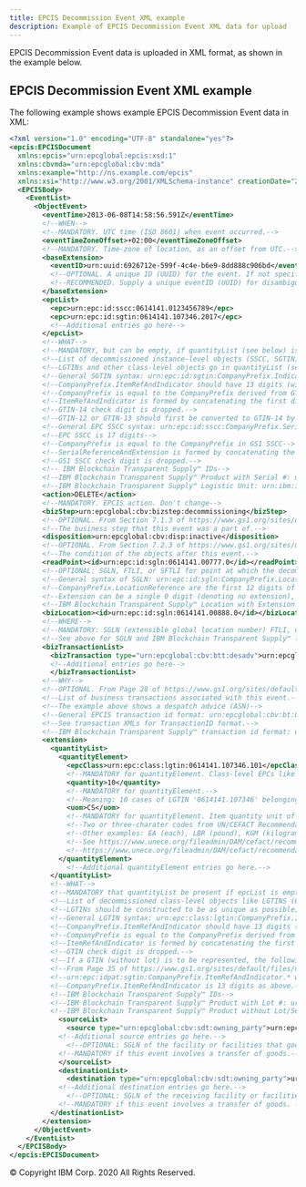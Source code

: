 ```yaml
---
title: EPCIS Decommission Event XML example
description: Example of EPCIS Decommission Event XML data for upload
---
```


<PageDescription>

EPCIS Decommission Event data is uploaded in XML format, as shown in the
example below.

</PageDescription>

## EPCIS Decommission Event XML example

The following example shows example EPCIS Decommission Event data in XML:

```xml
<?xml version="1.0" encoding="UTF-8" standalone="yes"?>
<epcis:EPCISDocument
  xmlns:epcis="urn:epcglobal:epcis:xsd:1"
  xmlns:cbvmda="urn:epcglobal:cbv:mda"
  xmlns:example="http://ns.example.com/epcis"
  xmlns:xsi="http://www.w3.org/2001/XMLSchema-instance" creationDate="2005-07-11T11:30:47.0Z" schemaVersion="1.2">
  <EPCISBody>
    <EventList>
      <ObjectEvent>
        <eventTime>2013-06-08T14:58:56.591Z</eventTime>
        <!--WHEN-->
        <!--MANDATORY. UTC time (ISO 8601) when event occurred.-->
        <eventTimeZoneOffset>+02:00</eventTimeZoneOffset>
        <!--MANDATORY. Time-zone of location, as an offset from UTC.-->
        <baseExtension>
          <eventID>urn:uuid:6926712e-599f-4c4e-b6e9-8dd888c906bd</eventID>
          <!--OPTIONAL. A unique ID (UUID) for the event. If not specified, the system generates an event ID.-->
          <!--RECOMMENDED. Supply a unique eventID (UUID) for disambiguation.-->
        </baseExtension>
        <epcList>
          <epc>urn:epc:id:sscc:0614141.0123456789</epc>
          <epc>urn:epc:id:sgtin:0614141.107346.2017</epc>
          <!--Additional entries go here-->
        </epcList>
        <!--WHAT-->
        <!--MANDATORY, but can be empty, if quantityList (see below) is present-->
        <!--List of decommissioned instance-level objects (SSCC, SGTIN).-->
        <!--LGTINs and other class-level objects go in quantityList (see below)-->
        <!--General SGTIN syntax: urn:epc:id:sgtin:CompanyPrefix.IndicatorDigitAndItemRef.SerialNumber-->
        <!--CompanyPrefix.ItemRefAndIndicator should have 13 digits (without counting dots).-->
        <!--CompanyPrefix is equal to the CompanyPrefix derived from GTIN-14.-->
        <!--ItemRefAndIndicator is formed by concatenating the first digit (Indicator) from GTIN-14 with ItemRef digits from GTIN-14.-->
        <!--GTIN-14 check digit is dropped.-->
        <!--GTIN-12 or GTIN-13 should first be converted to GTIN-14 by adding leading 0s before above conversion.-->
        <!--General EPC SSCC syntax: urn:epc:id:sscc:CompanyPrefix.SerialRefAndExtension-->
        <!--EPC SSCC is 17 digits-->
        <!--CompanyPrefix is equal to the CompanyPrefix in GS1 SSCC-->
        <!--SerialReferenceAndExtension is formed by concatenating the first digit (Extension) from GS1 SSCC with SerialRef digits from GS1 SSCC.-->
        <!--GS1 SSCC check digit is dropped.-->
        <!-- IBM Blockchain Transparent Supply™ IDs-->
        <!--IBM Blockchain Transparent Supply™ Product with Serial #: urn:ibm:ift:product:serial:obj:<Company Prefix>.<Item Reference>.<Serial Number>-->
        <!--IBM Blockchain Transparent Supply™ Logistic Unit: urn:ibm:ift:lpn:obj:<Company Prefix>.<Serial Reference>-->
        <action>DELETE</action>
        <!--MANDATORY. EPCIS action. Don't change-->
        <bizStep>urn:epcglobal:cbv:bizstep:decommissioning</bizStep>
        <!--OPTIONAL. From Section 7.1.3 of https://www.gs1.org/sites/default/files/docs/epc/CBV-Standard-1-2-r-2016-09-29.pdf-->
        <!--The business step that this event was a part of.-->
        <disposition>urn:epcglobal:cbv:disp:inactive</disposition>
        <!--OPTIONAL. From Section 7.2.3 of https://www.gs1.org/sites/default/files/docs/epc/CBV-Standard-1-2-r-2016-09-29.pdf-->
        <!--The condition of the objects after this event.-->
        <readPoint><id>urn:epc:id:sgln:0614141.00777.0</id></readPoint>
        <!--OPTIONAL: SGLN, FTLI, or SFTLI for point at which the decommissioning occurred. Used if multiple facilities GLNs (look below for the Mandatory GLN).-->
        <!--General syntax of SGLN: urn:epc:id:sgln:CompanyPrefix.LocationReference.Extension-->
        <!--CompanyPrefix.LocationReference are the first 12 digits of GLN (13th check digit is not included).-->
        <!--Extension can be a single 0 digit (denoting no extension), or can be any number of digits without leading zeros-->
        <!--IBM Blockchain Transparent Supply™ Location with Extension ID: urn:ibm:ift:location:extension:loc:<Company Prefix>.<Location Reference>.<Extension>-->
        <bizLocation><id>urn:epc:id:sgln:0614141.00888.0</id></bizLocation>
        <!--WHERE-->
        <!--MANDATORY: SGLN (extensible global location number) FTLI, or SFTLI for the business location where the event occurred.-->
        <!--See above for SGLN and IBM Blockchain Transparent Supply™ location formats-->
        <bizTransactionList>
          <bizTransaction type="urn:epcglobal:cbv:btt:desadv">urn:epcglobal:cbv:bt:5412345000037:PO3352-DA349875</bizTransaction>
          <!--Additional entries go here-->
	      </bizTransactionList>
        <!--WHY-->
        <!--OPTIONAL. From Page 28 of https://www.gs1.org/sites/default/files/docs/epc/CBV-Standard-1-2-1-r-2017-05-05.pdf -->
        <!--List of business transactions associated with this event.-->
        <!--The example above shows a despatch advice (ASN)-->
        <!--General EPCIS transaction id format: urn:epcglobal:cbv:bt:GLN:TransactionID-->
        <!--See transaction XMLs for TransactionID format.-->
        <!--IBM Blockchain Transparent Supply™ transaction id format: urn:ibm:ift:bt:<Company Prefix>.<Location Reference>.<Transaction Id>-->
        <extension>
          <quantityList>
            <quantityElement>
              <epcClass>urn:epc:class:lgtin:0614141.107346.101</epcClass>
              <!--MANDATORY for quantityElement. Class-level EPCs like LGTINs. See note below for description.-->
              <quantity>10</quantity>
              <!--MANDATORY for quantityElement.-->
              <!--Meaning: 10 cases of LGTIN '0614141.107346' belonging to lot '101'-->
              <uom>CS</uom>
              <!--MANDATORY for quantityElement. Item quantity unit of measurement. "CS" = Case.-->
              <!--Two or three-charater codes from UN/CEFACT Recommendation 20.-->
              <!--Other examples: EA (each), LBR (pound), KGM (kilogram).-->
              <!--See https://www.unece.org/fileadmin/DAM/cefact/recommendations/rec20/rec20_rev3_Annex2e.pdf and-->
              <!--https://www.unece.org/fileadmin/DAM/cefact/recommendations/rec20/rec20_rev3_Annex3e.pdf.-->
            </quantityElement>
	          <!--Additional quantityElement entries go here.-->
          </quantityList>
          <!--WHAT-->
          <!--MANDATORY that quantityList be present if epcList is empty.-->
          <!--List of decommissioned class-level objects like LGTINS (GTIN+lot) along with their quantity and unit of measure.-->
          <!--LGTINs should be constructed to be as unique as possible; by concatenating time/date of creation with object id, e.g.-->
          <!--General LGTIN syntax: urn:epc:class:lgtin:CompanyPrefix.IndicatorDigitAndItemRef.Lot-->
          <!--CompanyPrefix.ItemRefAndIndicator should have 13 digits (without counting dots).-->
          <!--CompanyPrefix is equal to the CompanyPrefix derived from GTIN.-->
          <!--ItemRefAndIndicator is formed by concatenating the first digit (Indicator) from GTIN with ItemRef digits from GTIN.-->
          <!--GTIN check digit is dropped.-->
          <!--If a GTIN (without lot) is to be represented, the following syntax is used:-->
          <!--From Page 35 of https://www.gs1.org/sites/default/files/docs/epc/CBV-Standard-1-2-1-r-2017-05-05.pdf:-->
          <!--urn:epc:idpat:sgtin:CompanyPrefix.ItemRefAndIndicator.* where -->
          <!--CompanyPrefix.ItemRefAndIndicator is 13 digits as above.-->
          <!--IBM Blockchain Transparent Supply™ IDs-->
          <!--IBM Blockchain Transparent Supply™ Product with Lot #: urn:ibm:ift:product:lot:class:<Company Prefix>.<Item Reference>.<Lot Number>-->
          <!--IBM Blockchain Transparent Supply™ Product without Lot/Serial: urn:ibm:ift:product:class:<Company Prefix>.<Item Reference>-->
	        <sourceList>
	          <source type="urn:epcglobal:cbv:sdt:owning_party">urn:epc:id:sgln:0614141.00001.0</source>
            <!--Additional source entries go here.-->
	          <!--OPTIONAL: SGLN of the facility or facilities that goods are being sent from.-->
            <!--MANDATORY if this event involves a transfer of goods.-->
	        </sourceList>
	        <destinationList>
	          <destination type="urn:epcglobal:cbv:sdt:owning_party">urn:epc:id:sgln:5012345.00001.0</destination>
            <!--Additional destination entries go here.-->
	          <!--OPTIONAL: SGLN of the receiving facility or facilities.-->
            <!--MANDATORY if this event involves a transfer of goods. -->
          </destinationList>
        </extension>
      </ObjectEvent>
    </EventList>
  </EPCISBody>
</epcis:EPCISDocument>
```

<PageCopyright>© Copyright IBM Corp. 2020 All Rights Reserved.</PageCopyright>
